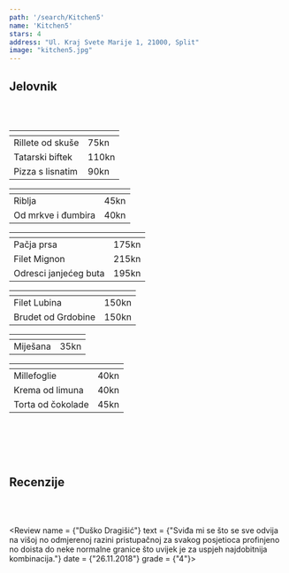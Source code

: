 ---
path: '/search/Kitchen5'
name: 'Kitchen5'
stars: 4
address: "Ul. Kraj Svete Marije 1, 21000, Split"
image: "kitchen5.jpg"
---

## Jelovnik

<br></br>

<Collapse name = "Predjelo" open = "collapse show">

<table className="table table-hover" style = {{fontSize: "1.15rem"}}>
  <thead style = {{display: "none"}}><tr><th scope="col"></th><th scope="col"></th></tr></thead>
    <tbody style =  {{borderTop: "hidden"}}>
    <tr>
      <td className = "w-75" style = {{paddingLeft: "28px"}}> Rillete od skuše </td><td> 75kn </td>
    </tr>
     <tr>
      <td className = "w-75" style = {{paddingLeft: "28px"}}> Tatarski biftek  </td><td> 110kn </td>
    </tr>
      <tr>
      <td className = "w-75" style = {{paddingLeft: "28px"}}> Pizza s lisnatim </td><td> 90kn </td>
    </tr>
  </tbody>
</table>

</Collapse>

<Collapse name = "Juha" open = "collapse">

<table className="table table-hover" style = {{fontSize: "1.15rem"}}>
  <thead style = {{display: "none"}}><tr><th scope="col"></th><th scope="col"></th></tr></thead>
    <tbody style =  {{borderTop: "hidden"}}>
    <tr>
      <td className = "w-75" style = {{paddingLeft: "28px"}}> Riblja </td><td> 45kn </td>
    </tr>
     <tr>
      <td className = "w-75" style = {{paddingLeft: "28px"}}> Od mrkve i đumbira </td><td> 40kn </td>
    </tr>
  </tbody>
</table>

</Collapse>

<Collapse name = "Meso" open = "collapse">

<table className="table table-hover" style = {{fontSize: "1.15rem"}}>
  <thead style = {{display: "none"}}><tr><th scope="col"></th><th scope="col"></th></tr></thead>
    <tbody style =  {{borderTop: "hidden"}}>
    <tr>
      <td className = "w-75" style = {{paddingLeft: "28px"}}> Pačja prsa </td><td> 175kn </td>
    </tr>
     <tr>
      <td className = "w-75" style = {{paddingLeft: "28px"}}> Filet Mignon </td><td> 215kn </td>
    </tr>
    <tr>
      <td className = "w-75" style = {{paddingLeft: "28px"}}> Odresci janjećeg buta </td><td> 195kn </td>
    </tr>
  </tbody>
</table>

</Collapse>

<Collapse name = "Riba" open = "collapse">

<table className="table table-hover" style = {{fontSize: "1.15rem"}}>
  <thead style = {{display: "none"}}><tr><th scope="col"></th><th scope="col"></th></tr></thead>
    <tbody style =  {{borderTop: "hidden"}}>
    <tr>
      <td className = "w-75" style = {{paddingLeft: "28px"}}> Filet Lubina </td><td> 150kn </td>
    </tr>
     <tr>
      <td className = "w-75" style = {{paddingLeft: "28px"}}> Brudet od Grdobine </td><td> 150kn </td>
    </tr>
  </tbody>
</table>

</Collapse>

<Collapse name = "Salata" open = "collapse">

<table className="table table-hover" style = {{fontSize: "1.15rem"}}>
  <thead style = {{display: "none"}}><tr><th scope="col"></th><th scope="col"></th></tr></thead>
    <tbody style =  {{borderTop: "hidden"}}>
    <tr>
      <td className = "w-75" style = {{paddingLeft: "28px"}}> Miješana </td><td> 35kn </td>
    </tr>
  </tbody>
</table>

</Collapse>

<Collapse name = "Desert" open = "collapse">

<table className="table table-hover" style = {{fontSize: "1.15rem"}}>
  <thead style = {{display: "none"}}><tr><th scope="col"></th><th scope="col"></th></tr></thead>
    <tbody style =  {{borderTop: "hidden"}}>
    <tr>
      <td className = "w-75" style = {{paddingLeft: "28px"}}> Millefoglie </td><td> 40kn </td>
    </tr>
    <tr>
      <td className = "w-75" style = {{paddingLeft: "28px"}}> Krema od limuna </td><td> 40kn </td>
    </tr>
    <tr>
      <td className = "w-75" style = {{paddingLeft: "28px"}}> Torta od čokolade </td><td> 45kn </td>
    </tr>
  </tbody>
</table>

</Collapse>

<br></br>
<br></br>

## Recenzije

<br></br>

<Review name = {"Duško Dragišić"} 
        text = {"Sviđa mi se što se sve odvija na višoj no odmjerenoj razini pristupačnoj za svakog posjetioca profinjeno no doista do neke normalne granice što uvijek je za uspjeh najdobitnija kombinacija."}
        date = {"26.11.2018"}
        grade = {"4"}></Review>